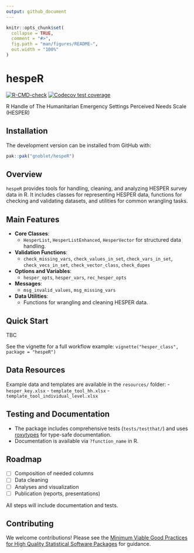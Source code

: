 ```yaml
---
output: github_document
---
```


<!-- README.md is generated from README.Rmd. Please edit that file -->

```r
knitr::opts_chunk$set(
  collapse = TRUE,
  comment = "#>",
  fig.path = "man/figures/README-",
  out.width = "100%"
)
```

# hespeR

<!-- badges: start -->
[![R-CMD-check](https://github.com/gnoblet/hespeR/actions/workflows/R-CMD-check.yaml/badge.svg)](https://github.com/gnoblet/hespeR/actions/workflows/R-CMD-check.yaml)
[![Codecov test coverage](https://codecov.io/gh/gnoblet/hespeR/graph/badge.svg)](https://app.codecov.io/gh/gnoblet/hespeR)
<!-- badges: end -->

R Handle of The Humanitarian Emergency Settings Perceived Needs Scale (HESPER)

## Installation

The development version can be installed from GitHub with:

```r
pak::pak("gnoblet/hespeR")
```

## Overview

`hespeR` provides tools for handling, cleaning, and analyzing HESPER survey data in R. It includes classes for representing HESPER data, functions for checking and validating datasets, and utilities for common wrangling tasks.

## Main Features

- **Core Classes**:
  - `HesperList`, `HesperListEnhanced`, `HesperVector` for structured data handling.
- **Validation Functions**:
  - `check_missing_vars`, `check_values_in_set`, `check_vars_in_set`, `check_vecs_in_set`, `check_vector_class`, `check_dupes`
- **Options and Variables**:
  - `hesper_opts`, `hesper_vars`, `rec_hesper_opts`
- **Messages**:
  - `msg_invalid_values`, `msg_missing_vars`
- **Data Utilities**:
  - Functions for wrangling and cleaning HESPER data.

## Quick Start

TBC

See the vignette for a full workflow example:
`vignette("hesper_class", package = "hespeR")`

## Data Resources

Example data and templates are available in the `resources/` folder:
- `hesper_key.xlsx`
- `template_tool_hh.xlsx`
- `template_tool_individual_level.xlsx`

## Testing and Documentation

- The package includes comprehensive tests (`tests/testthat/`) and uses [roxytypes](https://www.openstatsware.org/guide.html) for type-safe documentation.
- Documentation is available via `?function_name` in R.

## Roadmap

- [ ] Composition of needed columns
- [ ] Data cleaning
- [ ] Analyses and visualization
- [ ] Publication (reports, presentations)

All steps will include documentation and tests.

## Contributing

We welcome contributions! Please see the [Minimum Viable Good Practices for High Quality Statistical Software Packages](https://www.openstatsware.org/guide.html) for guidance.
